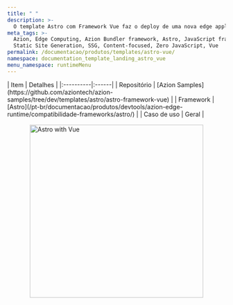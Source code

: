 ```yaml
---
title: " "
description: >-
  O template Astro com Framework Vue faz o deploy de uma nova edge application baseada em Astro trabalhando com Vue.
meta_tags: >-
  Azion, Edge Computing, Azion Bundler framework, Astro, JavaScript frameworks,
  Static Site Generation, SSG, Content-focused, Zero JavaScript, Vue
permalink: /documentacao/produtos/templates/astro-vue/
namespace: documentation_template_landing_astro_vue
menu_namespace: runtimeMenu
---
```




<div class="[&_.flex.flex-col]:!gap-4 [&_.flex.flex-col]:md:!gap-8 [&_.flex.flex-col]:2xl:!gap-16">
  <HeroHome
    title="Astro com Framework Vue"
    description="O template Astro com Framework Vue faz o deploy de uma nova edge application baseada em Astro trabalhando com Vue."
    logos={[]}
    buttons={[
      { label: "Deploy template", link: "https://console.azion.com/create/astro/astro-with-framework-vue", outlined: false, icon: "ai ai-azion", iconPos: "left" },
      { label: "Ver demo", link: "https://m766i2iby1.map.azionedge.net/", severity: "secondary" }
    ]}
  />
</div>

<div style="display: flex; gap: 1rem; align-items: center; flex-direction: row; flex-wrap: wrap;">
  <div style="flex: 1; min-width: 300px;">
    | Item | Detalhes |
    |:----------|:------|
    | Repositório | [Azion Samples](https://github.com/aziontech/azion-samples/tree/dev/templates/astro/astro-framework-vue) |
    | Framework | [Astro](/pt-br/documentacao/produtos/devtools/azion-edge-runtime/compatibilidade-frameworks/astro/) |
    | Caso de uso | Geral |
  </div>
  <div style="display: flex; justify-content: center; align-items: center; flex: 1; min-width: 300px;">
    <img src="/assets/docs/images/uploads/template-showcase/astro/astro-vue.png" width="400" alt="Astro with Vue" style="max-width: 100%; height: auto;" />
  </div>
</div>
